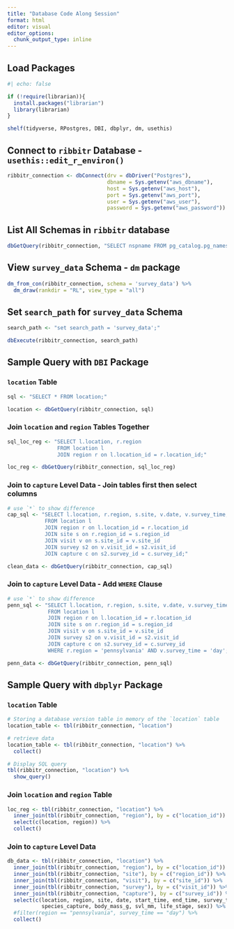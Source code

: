 ```yaml
---
title: "Database Code Along Session"
format: html
editor: visual
editor_options: 
  chunk_output_type: inline
---
```


## Load Packages

```r
#| echo: false

if (!require(librarian)){
  install.packages("librarian")
  library(librarian)
}

shelf(tidyverse, RPostgres, DBI, dbplyr, dm, usethis)

```


## Connect to `ribbitr` Database - `usethis::edit_r_environ()`

```r

ribbitr_connection <- dbConnect(drv = dbDriver("Postgres"),
                                dbname = Sys.getenv("aws_dbname"),
                                host = Sys.getenv("aws_host"),
                                port = Sys.getenv("aws_port"),
                                user = Sys.getenv("aws_user"),
                                password = Sys.getenv("aws_password"))


```


## List All Schemas in `ribbitr` database

```r

dbGetQuery(ribbitr_connection, "SELECT nspname FROM pg_catalog.pg_namespace")

```


## View `survey_data` Schema - `dm` package

```r

dm_from_con(ribbitr_connection, schema = 'survey_data') %>% 
  dm_draw(rankdir = "RL", view_type = "all")

```


## Set `search_path` for `survey_data` Schema

```r

search_path <- "set search_path = 'survey_data';"

dbExecute(ribbitr_connection, search_path)

```


## Sample Query with `DBI` Package

### `location` Table

```r

sql <- "SELECT * FROM location;"

location <- dbGetQuery(ribbitr_connection, sql)


```


### Join `location` and `region` Tables Together

```r

sql_loc_reg <- "SELECT l.location, r.region
                FROM location l
                JOIN region r on l.location_id = r.location_id;"

loc_reg <- dbGetQuery(ribbitr_connection, sql_loc_reg)

```


### Join to `capture` Level Data - Join tables first then select columns

```r

# use `*` to show difference
cap_sql <- "SELECT l.location, r.region, s.site, v.date, v.survey_time, s2.start_time, s2.end_time, c.species_capture
            FROM location l
            JOIN region r on l.location_id = r.location_id
            JOIN site s on r.region_id = s.region_id
            JOIN visit v on s.site_id = v.site_id
            JOIN survey s2 on v.visit_id = s2.visit_id
            JOIN capture c on s2.survey_id = c.survey_id;"

clean_data <- dbGetQuery(ribbitr_connection, cap_sql)

```


### Join to `capture` Level Data - Add `WHERE` Clause

```r

# use `*` to show difference
penn_sql <- "SELECT l.location, r.region, s.site, v.date, v.survey_time, s2.start_time, s2.end_time, c.species_capture
             FROM location l
             JOIN region r on l.location_id = r.location_id
             JOIN site s on r.region_id = s.region_id
             JOIN visit v on s.site_id = v.site_id
             JOIN survey s2 on v.visit_id = s2.visit_id
             JOIN capture c on s2.survey_id = c.survey_id
             WHERE r.region = 'pennsylvania' AND v.survey_time = 'day';"

penn_data <- dbGetQuery(ribbitr_connection, penn_sql)
```

## Sample Query with `dbplyr` Package

### `location` Table

```r
# Storing a database version table in memory of the `location` table
location_table <- tbl(ribbitr_connection, "location")

# retrieve data
location_table <- tbl(ribbitr_connection, "location") %>% 
  collect()

# Display SQL query
tbl(ribbitr_connection, "location") %>%
  show_query()

```

### Join `location` and `region` Table

```r
loc_reg <- tbl(ribbitr_connection, "location") %>%
  inner_join(tbl(ribbitr_connection, "region"), by = c("location_id")) %>%
  select(c(location, region)) %>%
  collect()

```

### Join to `capture` Level Data

```r

db_data <- tbl(ribbitr_connection, "location") %>%
  inner_join(tbl(ribbitr_connection, "region"), by = c("location_id")) %>%
  inner_join(tbl(ribbitr_connection, "site"), by = c("region_id")) %>%
  inner_join(tbl(ribbitr_connection, "visit"), by = c("site_id")) %>%
  inner_join(tbl(ribbitr_connection, "survey"), by = c("visit_id")) %>%
  inner_join(tbl(ribbitr_connection, "capture"), by = c("survey_id")) %>%
  select(c(location, region, site, date, start_time, end_time, survey_time, duration_minutes,
           species_capture, body_mass_g, svl_mm, life_stage, sex)) %>% 
  #filter(region == "pennsylvania", survey_time == "day") %>% 
  collect()


```
